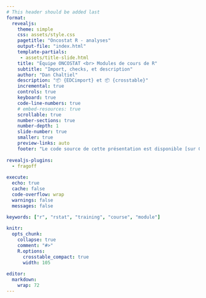 ```yaml
---
# This header should be added last
format:
  revealjs:
    theme: simple
    css: assets/style.css
    pagetitle: "Oncostat R - analyses"
    output-file: "index.html"
    template-partials:
     - assets/title-slide.html
    title: "Équipe ONCOSTAT <br> Modules de cours de R"
    subtitle: "Import, checks, et description"
    author: "Dan Chaltiel"
    description: "📦 {EDCimport} et 📦 {crosstable}"
    incremental: true
    controls: true
    keyboard: true
    code-line-numbers: true
    # embed-resources: true
    scrollable: true
    number-sections: true
    number-depth: 1
    slide-number: true
    smaller: true
    preview-links: auto
    footer: "Le code source de cette présentation est disponible [sur GitHub](https://github.com/Oncostat/rstat_training/){target='_blank'}."
    
revealjs-plugins:
  - fragoff
    
execute:
  echo: true
  cache: false
  code-overflow: wrap
  warnings: false
  messages: false
  
keywords: ["r", "rstat", "training", "course", "module"]

knitr:
  opts_chunk: 
    collapse: true
    comment: "#>" 
    R.options:
      crosstable_compact: true
      width: 105
      
editor: 
  markdown: 
    wrap: 72
---
```



